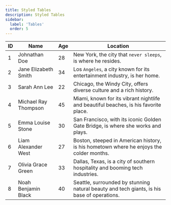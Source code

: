 ```yaml
---
title: Styled Tables
description: Styled Tables
sidebar:
  label: 'Tables'
  order: 5
---
```


| ID  | Name            | Age | Location                          |
|-----|-----------------|-----|-----------------------------------|
| 1   | Johnathan Doe    | 28  | New York, the city that `never sleeps`, is where he resides.  |
| 2   | Jane Elizabeth Smith | 34  | Los `Angeles`, a city known for its entertainment industry, is her home. |
| 3   | Sarah Ann Lee    | 22  | Chicago, the Windy City, offers diverse culture and a rich history. |
| 4   | Michael Ray Thompson | 45  | Miami, known for its vibrant nightlife and beautiful beaches, is his favorite place. |
| 5   | Emma Louise Stone | 30  | San Francisco, with its iconic Golden Gate Bridge, is where she works and plays. |
| 6   | Liam Alexander West | 27  | Boston, steeped in American history, is his hometown where he enjoys the colder months. |
| 7   | Olivia Grace Green | 33  | Dallas, Texas, is a city of southern hospitality and booming tech industries. |
| 8   | Noah Benjamin Black | 40  | Seattle, surrounded by stunning natural beauty and tech giants, is his base of operations. |
